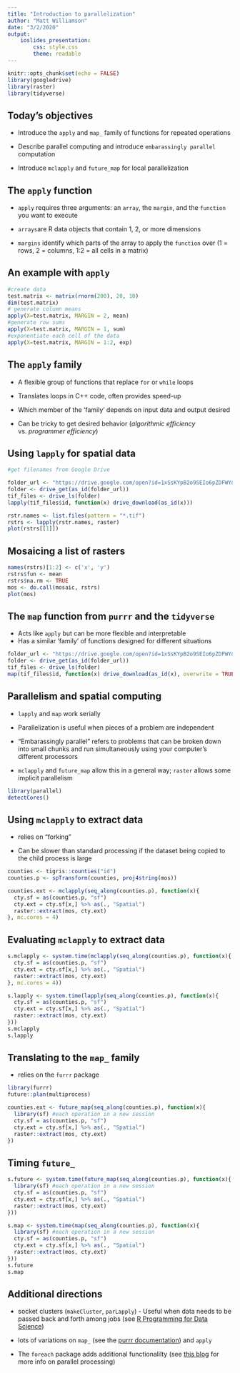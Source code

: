 ```yaml
---
title: "Introduction to parallelization"
author: "Matt Williamson"
date: "3/2/2020"
output: 
    ioslides_presentation:
        css: style.css
        theme: readable
---
```


```r
knitr::opts_chunk$set(echo = FALSE)
library(googledrive)
library(raster)
library(tidyverse)
```

## Today's objectives

- Introduce the `apply` and `map_` family of functions for repeated operations

- Describe parallel computing and introduce `embarassingly parallel` computation

- Introduce `mclapply` and `future_map` for local parallelization

## The `apply` function

- `apply` requires three arguments: an `array`, the `margin`, and the `function` you want to execute

- `arrays`are R data objects that contain 1, 2, or more dimensions

- `margins` identify which parts of the array to apply the `function` over (1 = rows, 2 = columns, 1:2 = all cells in a matrix) 

## An example with `apply`

```r
#create data
test.matrix <- matrix(rnorm(200), 20, 10)
dim(test.matrix)
# generate column means
apply(X=test.matrix, MARGIN = 2, mean)
#generate row sums
apply(X=test.matrix, MARGIN = 1, sum)
#exponentiate each cell of the data
apply(X=test.matrix, MARGIN = 1:2, exp)

```


## The `apply` family

- A flexible group of functions that replace `for` or `while` loops

- Translates loops in C++ code, often provides speed-up

- Which member of the 'family' depends on input data and output desired

- Can be tricky to get desired behavior (*algorithmic efficiency* vs. *programmer efficiency*)


## Using `lapply` for spatial data

```r
#get filenames from Google Drive

folder_url <- "https://drive.google.com/open?id=1xSsKYpB2o9SEIo6pZDFWYqVthb162_Zo"
folder <- drive_get(as_id(folder_url))
tif_files <- drive_ls(folder)
lapply(tif_files$id, function(x) drive_download(as_id(x)))

rstr.names <- list.files(pattern = "*.tif")
rstrs <- lapply(rstr.names, raster)
plot(rstrs[[1]])
```

## Mosaicing a list of rasters

```r

names(rstrs)[1:2] <- c('x', 'y')
rstrs$fun <- mean
rstrs$na.rm <- TRUE
mos <- do.call(mosaic, rstrs)
plot(mos)
```

## The `map` function from `purrr` and the `tidyverse` 

- Acts like `apply` but can be more flexible and interpretable
- Has a similar 'family' of functions designed for different situations

```r
folder_url <- "https://drive.google.com/open?id=1xSsKYpB2o9SEIo6pZDFWYqVthb162_Zo"
folder <- drive_get(as_id(folder_url))
tif_files <- drive_ls(folder)
map(tif_files$id, function(x) drive_download(as_id(x), overwrite = TRUE))
```

## Parallelism and spatial computing

- `lapply` and `map` work serially

- Parallelization is useful when pieces of a problem are independent 

- "Embarassingly parallel" refers to problems that can be broken down into small chunks and run simultaneously using your computer's different processors

- `mclapply` and `future_map` allow this in a general way; `raster` allows some implicit parallelism

```r
library(parallel)
detectCores()

```

## Using `mclapply` to extract data

- relies on "forking" 

- Can be slower than standard processing if the dataset being copied to the child process is large
```r
counties <- tigris::counties("id")
counties.p <- spTransform(counties, proj4string(mos))

counties.ext <- mclapply(seq_along(counties.p), function(x){
  cty.sf = as(counties.p, "sf") 
  cty.ext = cty.sf[x,] %>% as(., "Spatial")
  raster::extract(mos, cty.ext)
}, mc.cores = 4)
```

## Evaluating `mclapply` to extract data

```r
s.mclapply <- system.time(mclapply(seq_along(counties.p), function(x){
  cty.sf = as(counties.p, "sf") 
  cty.ext = cty.sf[x,] %>% as(., "Spatial")
  raster::extract(mos, cty.ext)
}, mc.cores = 4))

s.lapply <- system.time(lapply(seq_along(counties.p), function(x){
  cty.sf = as(counties.p, "sf") 
  cty.ext = cty.sf[x,] %>% as(., "Spatial")
  raster::extract(mos, cty.ext)
}))
s.mclapply
s.lapply
```
## Translating to the `map_` family
- relies on the `furrr` package
```r
library(furrr)
future::plan(multiprocess)

counties.ext <- future_map(seq_along(counties.p), function(x){
  library(sf) #each operation in a new session
  cty.sf = as(counties.p, "sf") 
  cty.ext = cty.sf[x,] %>% as(., "Spatial")
  raster::extract(mos, cty.ext)
})

```

## Timing `future_`

```r
s.future <- system.time(future_map(seq_along(counties.p), function(x){
  library(sf) #each operation in a new session
  cty.sf = as(counties.p, "sf") 
  cty.ext = cty.sf[x,] %>% as(., "Spatial")
  raster::extract(mos, cty.ext)
}))

s.map <- system.time(map(seq_along(counties.p), function(x){
  library(sf) #each operation in a new session
  cty.sf = as(counties.p, "sf") 
  cty.ext = cty.sf[x,] %>% as(., "Spatial")
  raster::extract(mos, cty.ext)
}))
s.future
s.map
```


## Additional directions

- socket clusters (`makeCluster`, `parLapply`) - Useful when data needs to be passed back and forth among jobs (see [R Programming for Data Science](https://bookdown.org/rdpeng/rprogdatascience/parallel-computation.html))

- lots of variations on `map_` (see the [purrr documentation](https://purrr.tidyverse.org/reference/map.html)) and `apply`

- The `foreach` package adds additional functionalilty (see [this blog](https://www.r-bloggers.com/how-to-go-parallel-in-r-basics-tips/) for more info on parallel processing)




